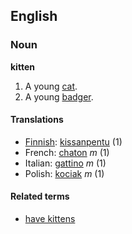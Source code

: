 ==English==
===Noun===
'''kitten'''

#A young [[cat]].
#A young [[badger]].

====Translations====
*[[Finnish]]: [[kissanpentu]] (1)
*French: [[chaton]] ''m'' (1)
*Italian: [[gattino]] ''m'' (1)
*Polish: [[kociak]] ''m'' (1)

====Related terms====
*[[have kittens]]